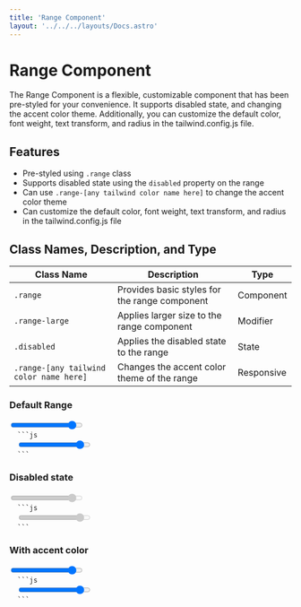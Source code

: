 ```yaml
---
title: 'Range Component'
layout: '../../../layouts/Docs.astro'
---
```



# Range Component

The Range Component is a flexible, customizable component that has been pre-styled for your convenience. It supports disabled state, and changing the accent color theme. Additionally, you can customize the default color, font weight, text transform, and radius in the tailwind.config.js file.

## Features

- Pre-styled using `.range` class
- Supports disabled state using the `disabled` property on the range
- Can use `.range-[any tailwind color name here]` to change the accent color theme
- Can customize the default color, font weight, text transform, and radius in the tailwind.config.js file

## Class Names, Description, and Type

| Class Name                              | Description                                   | Type       |
| --------------------------------------- | --------------------------------------------- | ---------- |
| `.range`                                | Provides basic styles for the range component | Component  |
| `.range-large`                          | Applies larger size to the range component    | Modifier   |
| `.disabled`                             | Applies the disabled state to the range       | State      |
| `.range-[any tailwind color name here]` | Changes the accent color theme of the range   | Responsive |

### Default Range

<Preview>
  <input class='range' min='0' max='100' value='90' step='10' type='range' />
</Preview>
<Code>
  ```js
  <input class='range' min='0' max='100' value='90' step='10' type='range' />
  ```
</Code>

### Disabled state

<Preview>
  <input
    class='range'
    disabled
    min='0'
    max='100'
    value='90'
    step='10'
    type='range'
  />
</Preview>
<Code>
  ```js
  <input
    class='range'
    disabled
    min='0'
    max='100'
    value='90'
    step='10'
    type='range'
  />
  ```
</Code>

### With accent color

<Preview>
  <input
    class='range range-green'
    min='0'
    max='100'
    value='90'
    step='10'
    type='range'
  />
</Preview>
<Code>
  ```js
  <input
    class='range range-green'
    min='0'
    max='100'
    value='90'
    step='10'
    type='range'
  />
  ```
</Code>
